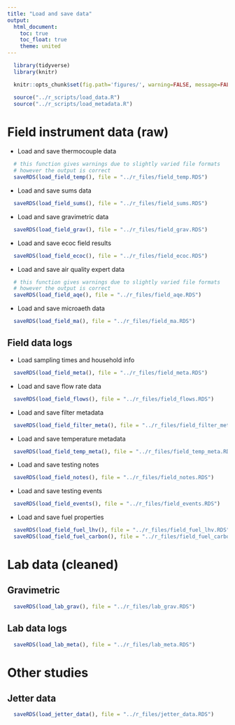 ```yaml
---
title: "Load and save data"
output:
  html_document:
    toc: true
    toc_float: true
    theme: united
---
```


```r
  library(tidyverse)
  library(knitr)
```

```r
  knitr::opts_chunk$set(fig.path='figures/', warning=FALSE, message=FALSE, cache=FALSE)
```

```r
  source("../r_scripts/load_data.R")
  source("../r_scripts/load_metadata.R")
```

# Field instrument data (raw)

* Load and save thermocouple data

```r
  # this function gives warnings due to slightly varied file formats 
  # however the output is correct
  saveRDS(load_field_temp(), file = "../r_files/field_temp.RDS")
```

* Load and save sums data

```r
  saveRDS(load_field_sums(), file = "../r_files/field_sums.RDS")
```

* Load and save gravimetric data

```r
  saveRDS(load_field_grav(), file = "../r_files/field_grav.RDS")
```

* Load and save ecoc field results

```r
  saveRDS(load_field_ecoc(), file = "../r_files/field_ecoc.RDS")
```

* Load and save air quality expert data

```r
  # this function gives warnings due to slightly varied file formats 
  # however the output is correct
  saveRDS(load_field_aqe(), file = "../r_files/field_aqe.RDS")
```

* Load and save microaeth data

```r
  saveRDS(load_field_ma(), file = "../r_files/field_ma.RDS")
```

## Field data logs

* Load sampling times and household info

```r
  saveRDS(load_field_meta(), file = "../r_files/field_meta.RDS")
```

* Load and save flow rate data

```r
  saveRDS(load_field_flows(), file = "../r_files/field_flows.RDS")
```

* Load and save filter metadata

```r
  saveRDS(load_field_filter_meta(), file = "../r_files/field_filter_meta.RDS")
```

* Load and save temperature metadata

```r
  saveRDS(load_field_temp_meta(), file = "../r_files/field_temp_meta.RDS")
```

* Load and save testing notes

```r
  saveRDS(load_field_notes(), file = "../r_files/field_notes.RDS")
```

* Load and save testing events

```r
  saveRDS(load_field_events(), file = "../r_files/field_events.RDS")
```

* Load and save fuel properties 

```r
  saveRDS(load_field_fuel_lhv(), file = "../r_files/field_fuel_lhv.RDS")
  saveRDS(load_field_fuel_carbon(), file = "../r_files/field_fuel_carbon.RDS")
```

# Lab data (cleaned)

## Gravimetric

```r
  saveRDS(load_lab_grav(), file = "../r_files/lab_grav.RDS")
```

## Lab data logs

```r
  saveRDS(load_lab_meta(), file = "../r_files/lab_meta.RDS")
```

# Other studies

## Jetter data

```r
  saveRDS(load_jetter_data(), file = "../r_files/jetter_data.RDS")
```

